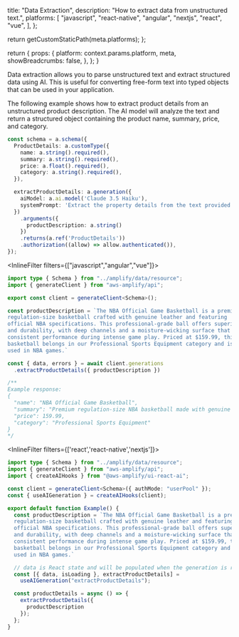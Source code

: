 
  title: "Data Extraction",
  description:
    "How to extract data from unstructured text.",
  platforms: [
    "javascript",
    "react-native",
    "angular",
    "nextjs",
    "react",
    "vue",
  ],
};

  return getCustomStaticPath(meta.platforms);
};

  return {
    props: {
      platform: context.params.platform,
      meta,
      showBreadcrumbs: false,
    },
  };
}

Data extraction allows you to parse unstructured text and extract structured data using AI. This is useful for converting free-form text into typed objects that can be used in your application.

The following example shows how to extract product details from an unstructured product description. The AI model will analyze the text and return a structured object containing the product name, summary, price, and category.

```typescript title="amplify/data/resource.ts"
const schema = a.schema({
  ProductDetails: a.customType({
    name: a.string().required(),
    summary: a.string().required(),
    price: a.float().required(),
    category: a.string().required(),
  }),

  extractProductDetails: a.generation({
    aiModel: a.ai.model('Claude 3.5 Haiku'),
    systemPrompt: 'Extract the property details from the text provided',
  })
    .arguments({
      productDescription: a.string()
    })
    .returns(a.ref('ProductDetails'))
    .authorization((allow) => allow.authenticated()),
});
```

<InlineFilter filters={["javascript","angular","vue"]}>
```ts title="Data Client Request"
import type { Schema } from "../amplify/data/resource";
import { generateClient } from "aws-amplify/api";

export const client = generateClient<Schema>();

const productDescription = `The NBA Official Game Basketball is a premium
regulation-size basketball crafted with genuine leather and featuring
official NBA specifications. This professional-grade ball offers superior grip
and durability, with deep channels and a moisture-wicking surface that ensures
consistent performance during intense game play. Priced at $159.99, this high-end
basketball belongs in our Professional Sports Equipment category and is the same model
used in NBA games.`

const { data, errors } = await client.generations
  .extractProductDetails({ productDescription })

/**
Example response:
{
  "name": "NBA Official Game Basketball",
  "summary": "Premium regulation-size NBA basketball made with genuine leather. Features official NBA specifications, superior grip, deep channels, and moisture-wicking surface for consistent game play performance.",
  "price": 159.99,
  "category": "Professional Sports Equipment"
}
*/
```
</InlineFilter>


<InlineFilter filters={['react','react-native','nextjs']}>

```ts title="src/components/Example.tsx"
import type { Schema } from "../amplify/data/resource";
import { generateClient } from "aws-amplify/api";
import { createAIHooks } from "@aws-amplify/ui-react-ai";

const client = generateClient<Schema>({ authMode: "userPool" });
const { useAIGeneration } = createAIHooks(client);

export default function Example() {
  const productDescription = `The NBA Official Game Basketball is a premium
  regulation-size basketball crafted with genuine leather and featuring
  official NBA specifications. This professional-grade ball offers superior grip
  and durability, with deep channels and a moisture-wicking surface that ensures
  consistent performance during intense game play. Priced at $159.99, this high-end
  basketball belongs in our Professional Sports Equipment category and is the same model
  used in NBA games.`

  // data is React state and will be populated when the generation is returned
  const [{ data, isLoading }, extractProductDetails] =
    useAIGeneration("extractProductDetails");

  const productDetails = async () => {
    extractProductDetails({
      productDescription
    });
  };
}
```
</InlineFilter>
